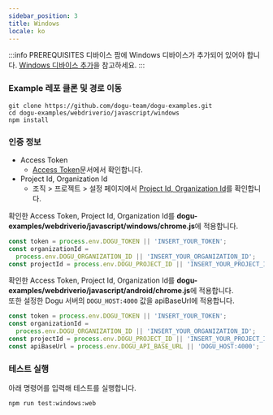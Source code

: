 ```yaml
---
sidebar_position: 3
title: Windows
locale: ko
---
```



:::info PREREQUISITES
디바이스 팜에 Windows 디바이스가 추가되어 있어야 합니다. [Windows 디바이스 추가](/get-started/tutorials/device-farm/device/windows)을 참고하세요.
:::

### Example 레포 클론 및 경로 이동

```
git clone https://github.com/dogu-team/dogu-examples.git
cd dogu-examples/webdriverio/javascript/windows
npm install
```

<Tabs groupId="target" defaultValue="chrome" queryString>
<TabItem value="chrome" label="Chrome">

### 인증 정보

- Access Token
  - [Access Token](/api)문서에서 확인합니다.
- Project Id, Organization Id
  - 조직 > 프로젝트 > 설정 페이지에서 [Project Id, Organization Id](/management/project/settings#project-id)를 확인합니다.

<Tabs groupId="service" defaultValue="cloud" queryString>
<TabItem value="cloud" label="Cloud" default>

확인한 Access Token, Project Id, Organization Id를 **dogu-examples/webdriverio/javascript/windows/chrome.js**에 적용합니다.

```javascript
const token = process.env.DOGU_TOKEN || 'INSERT_YOUR_TOKEN';
const organizationId =
  process.env.DOGU_ORGANIZATION_ID || 'INSERT_YOUR_ORGANIZATION_ID';
const projectId = process.env.DOGU_PROJECT_ID || 'INSERT_YOUR_PROJECT_ID';
```

</TabItem>
    
<TabItem value="self-hosted" label="Self-Hosted">

확인한 Access Token, Project Id, Organization Id를 **dogu-examples/webdriverio/javascript/android/chrome.js**에 적용합니다.  
또한 설정한 Dogu 서버의 `DOGU_HOST:4000` 값을 apiBaseUrl에 적용합니다.

```javascript
const token = process.env.DOGU_TOKEN || 'INSERT_YOUR_TOKEN';
const organizationId =
  process.env.DOGU_ORGANIZATION_ID || 'INSERT_YOUR_ORGANIZATION_ID';
const projectId = process.env.DOGU_PROJECT_ID || 'INSERT_YOUR_PROJECT_ID';
const apiBaseUrl = process.env.DOGU_API_BASE_URL || 'DOGU_HOST:4000';
```

</TabItem>
</Tabs>

### 테스트 실행

아래 명령어를 입력해 테스트를 실행합니다.

```
npm run test:windows:web
```

</TabItem>
</Tabs>
